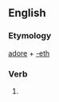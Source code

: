 ==English==

===Etymology===
[[adore]] + [[-eth]]

===Verb===
{{infl|en|verb form}}

# {{archaic third-person singular of|adore}}